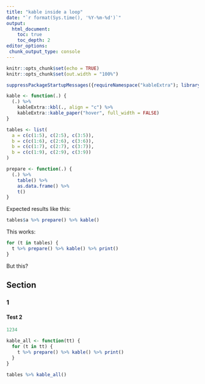 ```yaml
---
title: "kable inside a loop"
date: "`r format(Sys.time(), '%Y-%m-%d')`"
output: 
  html_document:
    toc: true
    toc_depth: 2
editor_options:
 chunk_output_type: console
---
```



```r
knitr::opts_chunk$set(echo = TRUE)
knitr::opts_chunk$set(out.width = "100%")
```

```r
suppressPackageStartupMessages({requireNamespace("kableExtra"); library(dplyr);})
```

```r
kable <- function(.) { 
  (.) %>%
    kableExtra::kbl(., align = "c") %>%
    kableExtra::kable_paper("hover", full_width = FALSE)
}
```

```r
tables <- list(
  a = c(c(1:5), c(2:5), c(3:5)),
  b = c(c(1:6), c(2:6), c(3:6)),
  b = c(c(1:7), c(2:7), c(3:7)),
  b = c(c(1:9), c(2:9), c(3:9))
)
```

```r
prepare <- function(.) {
  (.) %>%
    table() %>%
    as.data.frame() %>%
    t() 
}
```

Expected results like this:

```r
tables$a %>% prepare() %>% kable()
```

This works:

```r
for (t in tables) {
  t %>% prepare() %>% kable() %>% print()
}
```

But this?


## Section {.tabset .tabset-fade .tabset-pills}

### 1 {.tabset .tabset-fade}

#### Test 2

```r
1234
```

```r
kable_all <- function(tt) {
  for (t in tt) {
    t %>% prepare() %>% kable() %>% print()
  }
}
```

```r
tables %>% kable_all()
```
